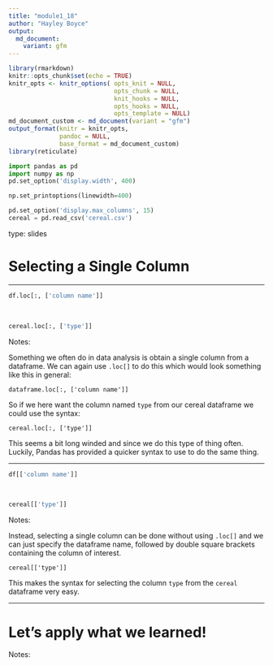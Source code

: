 ---
title: "module1_18"
author: "Hayley Boyce"
output: 
  md_document:
    variant: gfm
---


```{r setup, include=FALSE}
library(rmarkdown)
knitr::opts_chunk$set(echo = TRUE)
knitr_opts <- knitr_options( opts_knit = NULL,
                             opts_chunk = NULL,
                             knit_hooks = NULL,
                             opts_hooks = NULL,
                             opts_template = NULL)
md_document_custom <- md_document(variant = "gfm")
output_format(knitr = knitr_opts,
              pandoc = NULL,
              base_format = md_document_custom)
library(reticulate)
```


```{python include=FALSE}
import pandas as pd
import numpy as np
pd.set_option('display.width', 400)

np.set_printoptions(linewidth=400)

pd.set_option('display.max_columns', 15)
cereal = pd.read_csv('cereal.csv')
```


type: slides


# Selecting a Single Column

---

```python
df.loc[:, ['column name']]
```
<br>

```{python}
cereal.loc[:, ['type']]
```

Notes: 

Something we often do in data analysis is obtain a single column from a dataframe.
We can again use `.loc[]` to do this which would look something like this in general:

`dataframe.loc[:, ['column name']]` 

So if we here want the column named `type` from our cereal dataframe we could use the syntax: 

`cereal.loc[:, ['type']]` 

This seems a bit long winded and since we do this type of thing often. Luckily, Pandas has provided a quicker syntax to use to do the same thing. 

---

``` Python
df[['column name']]
```

<br>


```{python}
cereal[['type']]
```

Notes:

Instead, selecting a single column can be done without using `.loc[]` and we can just specify the dataframe name, followed by double square brackets containing the column of interest.

`cereal[['type']]`

This makes the syntax for selecting the column `type` from the `cereal` dataframe very easy.

---

# Let’s apply what we learned!

Notes: <br>